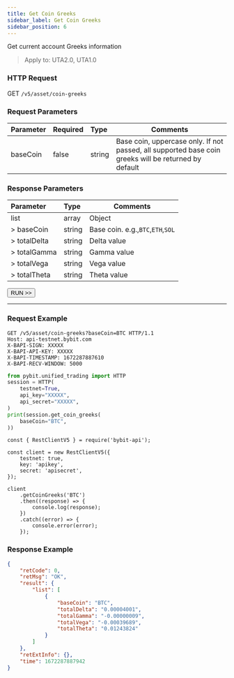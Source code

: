 ```yaml
---
title: Get Coin Greeks
sidebar_label: Get Coin Greeks
sidebar_position: 6
---
```

Get current account Greeks information
> Apply to: UTA2.0, UTA1.0

### HTTP Request
GET `/v5/asset/coin-greeks`

### Request Parameters
| Parameter | Required | Type | Comments|
|:----- |:-------|:-----|------ |
|baseCoin |false |string |Base coin, uppercase only. If not passed, all supported base coin greeks will be returned by default|

### Response Parameters
| Parameter | Type | Comments|
|:----- |:-----|----- |
|list |array |Object |
|> baseCoin |string |Base coin. e.g.,`BTC`,`ETH`,`SOL`|
|> totalDelta |string |Delta value |
|> totalGamma |string |Gamma value |
|> totalVega |string |Vega value |
|> totalTheta |string |Theta value |

<a href="/api-explorer/v5/account/coin-greeks"><Button>RUN >></Button></a>

---

### Request Example

<Tabs groupId="programming-languages">
<TabItem value="http" label="HTTP">

```http
GET /v5/asset/coin-greeks?baseCoin=BTC HTTP/1.1
Host: api-testnet.bybit.com
X-BAPI-SIGN: XXXXX
X-BAPI-API-KEY: XXXXX
X-BAPI-TIMESTAMP: 1672287887610
X-BAPI-RECV-WINDOW: 5000
```

</TabItem>
<TabItem value="python" label="Python">

```python
from pybit.unified_trading import HTTP
session = HTTP(
    testnet=True,
    api_key="XXXXX",
    api_secret="XXXXX",
)
print(session.get_coin_greeks(
    baseCoin="BTC",
))
```

</TabItem>
<TabItem value="Node" label="Node.js">

```n4js
const { RestClientV5 } = require('bybit-api');

const client = new RestClientV5({
    testnet: true,
    key: 'apikey',
    secret: 'apisecret',
});

client
    .getCoinGreeks('BTC')
    .then((response) => {
        console.log(response);
    })
    .catch((error) => {
        console.error(error);
    });
```

</TabItem>
</Tabs>

### Response Example

```json
{
    "retCode": 0,
    "retMsg": "OK",
    "result": {
        "list": [
            {
                "baseCoin": "BTC",
                "totalDelta": "0.00004001",
                "totalGamma": "-0.00000009",
                "totalVega": "-0.00039689",
                "totalTheta": "0.01243824"
            }
        ]
    },
    "retExtInfo": {},
    "time": 1672287887942
}
```
